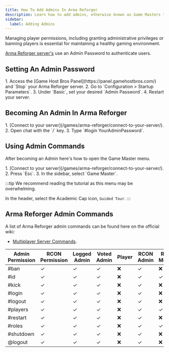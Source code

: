 ```yaml
---
title: How To Add Admins In Arma Reforger
description: Learn how to add admins, otherwise known as Game Masters to your Arma Reforger dedicated server.
sidebar:
  label: Adding Admins
---
```


Managing player permissions, including granting administrative privileges or banning players is essential for maintaining a healthy gaming environment. 

[Arma Reforger server's](https://www.gamehostbros.com/arma-reforger-server-hosting/) use an Admin Password to authenticate users.

## Setting An Admin Password

<Steps>
1. Access the [Game Host Bros Panel](https://panel.gamehostbros.com/) and `Stop` your Arma Reforger server.
2. Go to `Configuration > Startup Parameters`.
3. Under `Basic`, set your desired `Admin Password`.
4. Restart your server.
</Steps>

## Becoming An Admin In Arma Reforger

<Steps>
1. [Connect to your server](/games/arma-reforger/connect-to-your-server/).
2. Open chat with the `/` key.
3. Type `#login YourAdminPassword`.
</Steps>

## Using Admin Commands

After becoming an Admin here's how to open the Game Master menu.

<Steps>
1. [Connect to your server](/games/arma-reforger/connect-to-your-server/).
2. Press `Esc`.
3. In the sidebar, select `Game Master`.
</Steps>

:::tip
We recommend reading the tutorial as this menu may be overwhelming. 

In the header, select the Academic Cap icon, `Guided Tour`.
:::

## Arma Reforger Admin Commands

A list of Arma Reforger admin commands can be found here on the official wiki: 

- [Multiplayer Server Commands](https://community.bistudio.com/wiki/Arma_Reforger:Server_Management).

| Admin Permission | RCON Permission | Logged Admin | Voted Admin | Player | RCON Admin | RCON Monitor |
|------------------|-----------------|--------------|-------------|--------|------------|--------------|
| #ban             | ✓               | ✓            | ✓           | ❌     | ✓          | ❌           |
| #id              | ✓               | ✓            | ✓           | ❌     | ✓          | ✓            |
| #kick            | ✓               | ✓            | ✓           | ❌     | ✓          | ❌           |
| #login           | ✓               | ✓            | ✓           | ❌     | ✓          | ❌           |
| #logout          | ✓               | ✓            | ✓           | ❌     | ✓          | ❌           |
| #players         | ✓               | ✓            | ✓           | ❌     | ✓          | ✓            |
| #restart         | ✓               | ✓            | ✓           | ❌     | ✓          | ❌           |
| #roles           | ✓               | ✓            | ✓           | ❌     | ✓          | ✓            |
| #shutdown        | ✓               | ✓            | ✓           | ❌     | ✓          | ❌           |
| @logout          | ✓               | ✓            | ✓           | ❌     | ✓          | ❌           |





